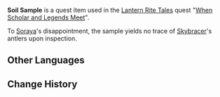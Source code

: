 {{Item Infobox
|id           = 100752
|type         = Quest Items
|image        = Item Parcel.png
|description  = A soil sample from [[Mt. Tianheng]]. Who knows what discoveries Soraya's analysis will yield...
|source1      = Obtained during [[When Scholar and Legends Meet]]
}}
'''Soil Sample''' is a quest item used in the [[Lantern Rite Tales]] quest "[[When Scholar and Legends Meet]]".

To [[Soraya]]'s disappointment, the sample yields no trace of [[Skybracer]]'s antlers upon inspection.

==Other Languages==
{{Other Languages|default_hidden = 1
|en      = Soil Sample
|zhs     = 土质样本
|zhs_rm  = Tǔzhì Yàngběn
|zht     = 土質樣本
|zht_rm  = Tǔzhí Yàngběn
|ja      = 土質のサンプル
|ja_rm   = Doshitsu no Sanpuru
|ko      = 토양 샘플
|ko_rm   = 
|es      = Muestra de tierra
|fr      = Échantillon géologique
|ru      = Образец почвы
|th      = ตัวอย่างดิน
|th_rm   = 
|vi      = Mẫu Đất
|de      = Bodenprobe
|id      = Sampel Tanah
|pt      = Amostra de Terra
}}

==Change History==
{{Change History|1.3}}